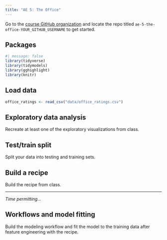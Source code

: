 ```yaml
---
title: "AE 5: The Office"
---
```


::: callout-important
Go to the [course GitHub organization](https://github.com/sta210-s22) and locate the repo titled `ae-5-the-office-YOUR_GITHUB_USERNAME` to get started.
:::

## Packages

```r
#| message: false
library(tidyverse)
library(tidymodels)
library(gghighlight)
library(knitr)
```

## Load data

```r
office_ratings <- read_csv("data/office_ratings.csv")
```

## Exploratory data analysis

Recreate at least one of the exploratory visualizations from class.

## Test/train split

Split your data into testing and training sets.

## Build a recipe

Build the recipe from class.

------------------------------------------------------------------------

*Time permitting...*

## Workflows and model fitting

Build the modeling workflow and fit the model to the training data after feature engineering with the recipe.
